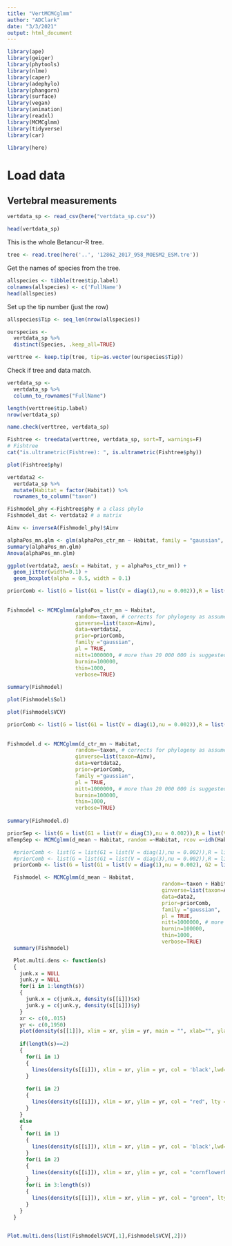 ```yaml
---
title: "VertMCMCglmm"
author: "ADClark"
date: "3/3/2021"
output: html_document
---
```


```r
library(ape)
library(geiger)
library(phytools)
library(nlme)
library(caper)
library(adephylo)
library(phangorn)
library(surface)
library(vegan)
library(animation)
library(readxl)
library(MCMCglmm)
library(tidyverse)
library(car)

library(here)
```

# Load data

## Vertebral measurements

```r
vertdata_sp <- read_csv(here("vertdata_sp.csv"))

head(vertdata_sp)
```

This is the whole Betancur-R tree.
```r
tree <- read.tree(here('..', '12862_2017_958_MOESM2_ESM.tre'))
```

Get the names of species from the tree.
```r
allspecies <- tibble(tree$tip.label)
colnames(allspecies) <- c('FullName')
head(allspecies)
```
Set up the tip number (just the row)
```r
allspecies$Tip <- seq_len(nrow(allspecies))
```

```r
ourspecies <-
  vertdata_sp %>%
  distinct(Species, .keep_all=TRUE)
```


```r
verttree <- keep.tip(tree, tip=as.vector(ourspecies$Tip))
```

Check if tree and data match.

```r
vertdata_sp <-
  vertdata_sp %>%
  column_to_rownames("FullName")
```

```r
length(verttree$tip.label)
nrow(vertdata_sp)
```

```r
name.check(verttree, vertdata_sp)
```

```r
Fishtree <- treedata(verttree, vertdata_sp, sort=T, warnings=F)
# Fishtree
cat("is.ultrametric(Fishtree): ", is.ultrametric(Fishtree$phy))
```

```r
plot(Fishtree$phy)
```

```r
vertdata2 <-
  vertdata_sp %>%
  mutate(Habitat = factor(Habitat)) %>%
  rownames_to_column("taxon")
```

```r
Fishmodel_phy <-Fishtree$phy # a class phylo
Fishmodel_dat <- vertdata2 # a matrix
```

```r
Ainv <- inverseA(Fishmodel_phy)$Ainv
```

```r
alphaPos_mn.glm <- glm(alphaPos_ctr_mn ~ Habitat, family = "gaussian", data = vertdata2)
summary(alphaPos_mn.glm)
Anova(alphaPos_mn.glm)
```

```r
ggplot(vertdata2, aes(x = Habitat, y = alphaPos_ctr_mn)) +
  geom_jitter(width=0.1) +
  geom_boxplot(alpha = 0.5, width = 0.1)
```

```r
priorComb <- list(G = list(G1 = list(V = diag(1),nu = 0.002)),R = list(V = diag(1),nu = 0.002))
  
  
Fishmodel <- MCMCglmm(alphaPos_ctr_mn ~ Habitat,
                      random=~taxon, # corrects for phylogeny as assumes taxa is random
                      ginverse=list(taxon=Ainv),
                      data=vertdata2,
                      prior=priorComb,
                      family ="gaussian",
                      pl = TRUE,
                      nitt=1000000, # more than 20 000 000 is suggested
                      burnin=100000,
                      thin=1000,
                      verbose=TRUE)
  
summary(Fishmodel)

```

```r
plot(Fishmodel$Sol)
```

```r
plot(Fishmodel$VCV)
```

```r
priorComb <- list(G = list(G1 = list(V = diag(1),nu = 0.002)),R = list(V = diag(1),nu = 0.002))
  
  
Fishmodel.d <- MCMCglmm(d_ctr_mn ~ Habitat,
                      random=~taxon, # corrects for phylogeny as assumes taxa is random
                      ginverse=list(taxon=Ainv),
                      data=vertdata2,
                      prior=priorComb,
                      family ="gaussian",
                      pl = TRUE,
                      nitt=1000000, # more than 20 000 000 is suggested
                      burnin=100000,
                      thin=1000,
                      verbose=TRUE)
  
summary(Fishmodel.d)

```


```r
priorSep <- list(G = list(G1 = list(V = diag(3),nu = 0.002)),R = list(V = diag(3),nu = 0.002))
mTempSep <- MCMCglmm(d_mean ~ Habitat, random =~Habitat, rcov =~idh(Habitat):units, nitt = 120000, thin = 10, burnin = 20000, prior = priorSep, data = data2)
```



```r
  #priorComb <- list(G = list(G1 = list(V = diag(1),nu = 0.002)),R = list(V = diag(1),nu = 0.002))
  #priorComb <- list(G = list(G1 = list(V = diag(3),nu = 0.002)),R = list(V = diag(3),nu = 0.002))
  priorComb <- list(G = list(G1 = list(V = diag(1),nu = 0.002), G2 = list(V = diag(1),nu = 0.002)),R = list(V = diag(1),nu = 0.002))

  Fishmodel <- MCMCglmm(d_mean ~ Habitat,
                                                  random=~taxon + Habitat, # corrects for phylogeny as assumes taxa is random
                                                  ginverse=list(taxon=Ainv),
                                                  data=data2,
                                                  prior=priorComb,
                                                  family ="gaussian",
                                                  pl = TRUE,
                                                  nitt=1000000, # more than 20 000 000 is suggested
                                                  burnin=100000,
                                                  thin=1000,
                                                  verbose=TRUE)
  summary(Fishmodel)
```
```r

  Plot.multi.dens <- function(s)
  {
    junk.x = NULL
    junk.y = NULL
    for(i in 1:length(s))
    {
      junk.x = c(junk.x, density(s[[i]])$x)
      junk.y = c(junk.y, density(s[[i]])$y)
    }
    xr <- c(0,.015)
    yr <- c(0,1950)
    plot(density(s[[1]]), xlim = xr, ylim = yr, main = "", xlab="", ylab="", cex.axis=1.2)
    
    if(length(s)==2)
    {
      for(i in 1)
      {
        lines(density(s[[i]]), xlim = xr, ylim = yr, col = 'black',lwd=2.5)
      }
      
      for(i in 2)
      {
        lines(density(s[[i]]), xlim = xr, ylim = yr, col = "red", lty = 2,lwd=2.5)
      }
    }
    else
    {
      for(i in 1)
      {
        lines(density(s[[i]]), xlim = xr, ylim = yr, col = 'black',lwd=2.5)
      }
      for(i in 2)
      {
        lines(density(s[[i]]), xlim = xr, ylim = yr, col = "cornflowerblue", lty = 3,lwd=2.5)
      }
      for(i in 3:length(s))
      {
        lines(density(s[[i]]), xlim = xr, ylim = yr, col = "green", lty = 5,lwd=2.5)
      }
    }
  }


Plot.multi.dens(list(Fishmodel$VCV[,1],Fishmodel$VCV[,2]))


```